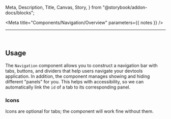   Meta,
  Description,
  Title,
  Canvas,
  Story,
} from "@storybook/addon-docs/blocks";


<Meta title="Components/Navigation/Overview" parameters={{ notes }} />

<Title>@iampava-devtools-ds/navigation</Title>

---

<ShieldRow>
  <Version
    current={version}
    url="https://github.com/intuit/devtools-ds/tree/master/components/Navigation/CHANGELOG.md"
  />
</ShieldRow>

<Description />

<br />

## Usage

The `Navigation` component allows you to construct a navigation bar with tabs, buttons, and dividers that help users navigate your devtools application.
In addition, the component manages showing and hiding different "panels" for you.
This helps with accessibility, so we can automatically link the `id` of a tab to its corresponding panel.

<Canvas>
  <Story id="components-navigation-features--basic-usage" />
</Canvas>

### Icons

Icons are optional for tabs; the component will work fine without them.

<Canvas>
  <Story id="components-navigation-features--without-icons" />
</Canvas>
